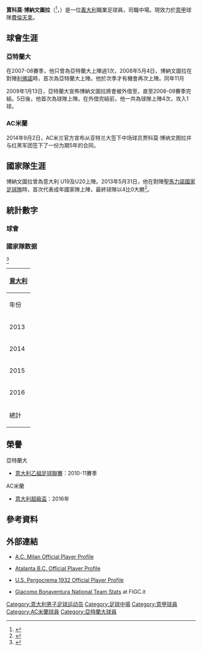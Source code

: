 {{noteTA|G1=football|G2=uefa|G3=意甲|G4=ACmilan
|T=zh-hans:贾科莫·博纳文图拉;zh-tw:賈科莫·博納文圖拉;zh-hk:賈科莫·邦拿雲度拉;
|1=zh-hans:贾科莫·博纳文图拉;zh-tw:賈科莫·博納文圖拉;zh-hk:賈科莫·邦拿雲度拉;
|2=zh-hans:博纳文图拉;zh-tw:博納文圖拉;zh-hk:邦拿雲度拉;
}}
{{Infobox football biography
| name                 = 賈科莫·博納文圖拉<br />''Giacomo Bonaventura''
| image                = Giacomo Bonaventura (31931883345).jpg
| image_size           = 200
| caption              = 2016年博納文圖拉效力[[AC米蘭|AC米蘭]]
| fullname             = 
| birth_date           = {{birth date and age|1989|8|22|df=y}}
| birth_place          = {{ITA}}[[聖塞韋里諾馬爾凱|聖塞韋里諾馬爾凱]]
| height               = {{height|m=1.80}}
| position             = [[中場|中場]]
| currentclub = [[佛罗伦萨足球俱乐部|費倫天拿]]
| clubnumber = 5
| youthclubs1          = [[亞特蘭大足球俱樂部|亞特蘭大]]
| youthyears1          = 2006–2007
| years1 = 2007–2014  | clubs1 = [[亞特蘭大足球俱樂部|亞特蘭大]]                  | caps1 = 104 | goals1 = 17
| years2 = 2009       | clubs2 = →{{link-en|佩格克雷馬足球會|U.S. Pergocrema 1932|佩格克雷馬}}（外借）  | caps2 = 4   | goals2 = 1
| years3 = 2010       | clubs3 = → [[帕多瓦足球俱樂部|帕多瓦]]（外借）              | caps3 = 15  | goals3 = 0
| years4 = 2014–2020
| clubs4 = [[AC米兰|AC米兰]]
| caps4 = 155
| goals4 = 30
| years5 = 2020–
| clubs5 = [[佛罗伦萨足球俱乐部|費倫天拿]]
| caps5 = 34
| goals5 = 3
| nationalyears1 = 2008
| nationalteam1  = 意大利U-19  | nationalcaps1 = 4  | nationalgoals1 = 1
| nationalyears2 = 2009–2010
| nationalteam2  = 意大利U-20  | nationalcaps2 = 12 | nationalgoals2 = 2
| nationalyears3 = 2013–
| nationalteam3  = [[意大利國家足球隊|意大利]]                | nationalcaps3 = 15  | nationalgoals3 = 0
| club-update          = 2021年5月31日
| nationalteam-update  = 2020年10月7日
}}
'''賈科莫·博納文圖拉'''（{{lang-it|Giacomo Bonaventura}}<ref>{{cite news|url=http://www.tuttoatalanta.com/?action=read&idnotizia=17894|title=Jack Bonaventura a Tuttosport: "A Bergamo l'affetto della gente è incredibile, ma il mio futuro..."|date=2013-03-06|accessdate=2013-03-27|work=Tutto Atalanta|language=It|archive-date=2019-10-28|archive-url=https://web.archive.org/web/20191028224357/https://www.tuttoatalanta.com/rassegna-stampa/jack-bonaventura-a-tuttosport-a-bergamo-l-affetto-della-gente-a-incredibile-ma-il-mio-futuro-17894|dead-url=no}}</ref>，{{bd|1989年|8月22日}}）是一位[[義大利|義大利]]職業足球員，司職中場。現效力於[[意甲|意甲]]球隊[[佛罗伦萨足球俱乐部|費倫天拿]]。

== 球會生涯 == 
=== 亞特蘭大 ===
在2007-08賽季，他只曾為亞特蘭大上陣過1次，2008年5月4日，博納文圖拉在對陣[[利沃诺足球俱乐部|利佛諾]]時，首次為亞特蘭大上陣。他於次季才有機會再次上陣。同年11月

2009年1月13日，亞特蘭大宣佈博納文圖拉將會被外借至{{link-en|佩格克雷馬足球會|U.S. Pergocrema 1932|佩格克雷馬}}，直至2008-09賽季完結。5日後，他首次為球隊上陣。在外借完結前，他一共為球隊上陣4次，攻入1球。

=== AC米蘭 ===
2014年9月2日，AC米兰官方宣布从亚特兰大签下中场球员贾科莫·博纳文图拉并与红黑军团签下了一份为期5年的合同。

== 國家隊生涯 == 
博納文圖拉曾為意大利 U19及U20上陣。2013年5月31日，他在對陣[[聖馬力諾國家足球隊|聖馬力諾國家足球隊]]時，首次代表成年國家隊上陣，最終球隊以4比0大勝<ref>{{cite web|url= http://sportsillustrated.cnn.com/soccer/news/20130531/italy-san-marino-4-0-friendly-2013.ap/|title= Italy comfortably beats San Marino 4–0 in friendly|work= Sports Illustrated|date= 2013-05-31|accessdate= 2013-05-31|language= en|archive-date= 2013-06-21|archive-url= https://web.archive.org/web/20130621220527/http://sportsillustrated.cnn.com/soccer/news/20130531/italy-san-marino-4-0-friendly-2013.ap/|dead-url= no}}</ref>。

== 統計數字 == 
=== 球會 ===

=== 國家隊数据 ===
{{Asof|2016|11|12}}<ref>{{NFT player|pid=52432}}</ref>
{| class="wikitable" style="text-align:center"
|-
! colspan=5 | [[意大利國家足球隊|意大利]]
|-
!年份!!出場!!入球
|-
|2013||1||0
|-
|2014||1||0
|-
|2015||0||0
|-
|2016||6||0
|-
!總計||8||0
|}

== 榮譽 ==
;{{flagicon|ITA}} 亞特蘭大
* [[意大利乙組足球聯賽|意大利乙組足球聯賽]]：2010-11賽季

;{{flagicon|ITA}} AC米蘭
* [[意大利超級盃|意大利超級盃]]：2016年

== 參考資料 ==
{{reflist|2}}

== 外部連結 ==
{{Commons category|Giacomo Bonaventura}}
*{{en icon}} [http://www.acmilan.com/en/teams/roster_player/7909 A.C. Milan Official Player Profile] {{Wayback|url=http://www.acmilan.com/en/teams/roster_player/7909 |date=20160630201914 }}
*{{it icon}} [https://web.archive.org/web/20080821182249/http://www.atalanta.it/atalanta/show.do?dispatch=page&area=bonaventura Atalanta B.C. Official Player Profile]
*{{it icon}} [https://web.archive.org/web/20141129055852/http://www.uspergocrema.it/campionati/giocatori/bonaventura.php U.S. Pergocrema 1932 Official Player Profile]
*{{it icon}} [http://www.figc.it/nazionali/DettaglioConvocato?codiceConvocato=3348 Giacomo Bonaventura National Team Stats] {{Wayback|url=http://www.figc.it/nazionali/DettaglioConvocato?codiceConvocato=3348 |date=20141111192821 }} at FIGC.it

{{費倫天拿球員名單}}

{{DEFAULTSORT:Bonaventura, Giacomo}}
[[Category:意大利男子足球运动员|Category:意大利男子足球运动员]]
[[Category:足球中場|Category:足球中場]]
[[Category:意甲球員|Category:意甲球員]]
[[Category:AC米蘭球員|Category:AC米蘭球員]]
[[Category:亞特蘭大球員|Category:亞特蘭大球員]]